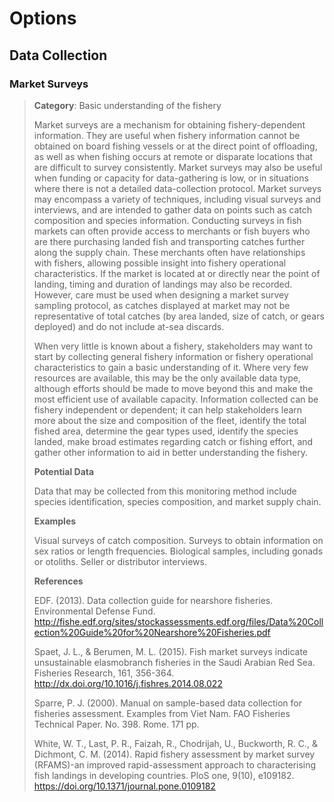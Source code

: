 # Options

## Data Collection

### Market Surveys{-}
> **Category**: Basic understanding of the fishery
>
> Market surveys are a mechanism for obtaining fishery-dependent information. They are useful when fishery information cannot be obtained on board fishing vessels or at the direct point of offloading, as well as when fishing occurs at remote or disparate locations that are difficult to survey consistently. Market surveys may also be useful when funding or capacity for data-gathering is low, or in situations where there is not a detailed data-collection protocol. Market surveys may encompass a variety of techniques, including visual surveys and interviews, and are intended to gather data on points such as catch composition and species information. Conducting surveys in fish markets can often provide access to merchants or fish buyers who are there purchasing landed fish and transporting catches further along the supply chain. These merchants often have relationships with fishers, allowing possible insight into fishery operational characteristics. If the market is located at or directly near the point of landing, timing and duration of landings may also be recorded. However, care must be used when designing a market survey sampling protocol, as catches displayed at market may not be representative of total catches (by area landed, size of catch, or gears deployed) and do not include at-sea discards.
>
>When very little is known about a fishery, stakeholders may want to start by collecting general fishery information or fishery operational characteristics to gain a basic understanding of it. Where very few resources are available, this may be the only available data type, although efforts should be made to move beyond this and make the most efficient use of available capacity. Information collected can be fishery independent or dependent; it can help stakeholders learn more about the size and composition of the fleet, identify the total fished area, determine the gear types used, identify the species landed, make broad estimates regarding catch or fishing effort, and gather other information to aid in better understanding the fishery.
>
>**Potential Data**
>
>Data that may be collected from this monitoring method include species identification, species composition, and market supply chain.
>
>**Examples**
>
>Visual surveys of catch composition.
Surveys to obtain information on sex ratios or length frequencies.
Biological samples, including gonads or otoliths.
Seller or distributor interviews.
>
>**References**
>
>EDF. (2013). Data collection guide for nearshore fisheries. Environmental Defense Fund. [http://fishe.edf.org/sites/stockassessments.edf.org/files/Data%20Collection%20Guide%20for%20Nearshore%20Fisheries.pdf](http://fishe.edf.org/sites/stockassessments.edf.org/files/Data%20Collection%20Guide%20for%20Nearshore%20Fisheries.pdf) 
>
>Spaet, J. L., & Berumen, M. L. (2015). Fish market surveys indicate unsustainable elasmobranch fisheries in the Saudi Arabian Red Sea. Fisheries Research, 161, 356-364. [http://dx.doi.org/10.1016/j.fishres.2014.08.022](http://dx.doi.org/10.1016/j.fishres.2014.08.022)
>
>Sparre, P. J. (2000). Manual on sample-based data collection for fisheries assessment. Examples from Viet Nam. FAO Fisheries Technical Paper. No. 398. Rome. 171 pp.
>
>White, W. T., Last, P. R., Faizah, R., Chodrijah, U., Buckworth, R. C., & Dichmont, C. M. (2014). Rapid fishery assessment by market survey (RFAMS)-an improved rapid-assessment approach to characterising fish landings in developing countries. PloS one, 9(10), e109182. [https://doi.org/10.1371/journal.pone.0109182](https://doi.org/10.1371/journal.pone.0109182) 



